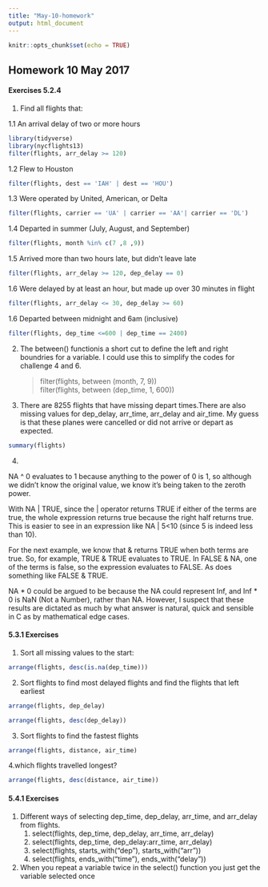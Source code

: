 ```yaml
---
title: "May-10-homework"
output: html_document
---
```


```r
knitr::opts_chunk$set(echo = TRUE)
```

## Homework 10 May 2017

#### Exercises 5.2.4

1. Find all flights that:

1.1 An arrival delay of two or more hours

```r
library(tidyverse)
library(nycflights13)
filter(flights, arr_delay >= 120)
```

1.2 Flew to Houston
```r
filter(flights, dest == 'IAH' | dest == 'HOU')
```

1.3 Were operated by United, American, or Delta
```r
filter(flights, carrier == 'UA' | carrier == 'AA'| carrier == 'DL')
```

1.4 Departed in summer (July, August, and September)
```r
filter(flights, month %in% c(7 ,8 ,9))
```

1.5 Arrived more than two hours late, but didn’t leave late
```r
filter(flights, arr_delay >= 120, dep_delay == 0)
```

1.6 Were delayed by at least an hour, but made up over 30 minutes in flight
```r
filter(flights, arr_delay <= 30, dep_delay >= 60)
```

1.6 Departed between midnight and 6am (inclusive)
```r
filter(flights, dep_time <=600 | dep_time == 2400)
```

2. The between() functionis a short cut to define the left and right boundries for a variable. I could use this to simplify the codes for challenge 4 and 6.

   > filter(flights, between (month, 7, 9))  
   > filter(flights, between (dep_time, 1, 600))

3. There are 8255 flights that have missing depart times.There are also missing values for dep_delay, arr_time, arr_delay and air_time. My guess is that these planes were cancelled or did not arrive or depart as expected.
```r
summary(flights)
```

4. 

NA ^ 0 evaluates to 1 because anything to the power of 0 is 1, so although we didn't know the original value, we know it's being taken to the zeroth power.  

With NA | TRUE, since the | operator returns TRUE if either of the terms are true, the whole expression returns true because the right half returns true. This is easier to see in an expression like NA | 5<10 (since 5 is indeed less than 10).  

For the next example, we know that & returns TRUE when both terms are true. So, for example, TRUE & TRUE evaluates to TRUE. In FALSE & NA, one of the terms is false, so the expression evaluates to FALSE. As does something like FALSE & TRUE.  

NA * 0 could be argued to be because the NA could represent Inf, and Inf * 0 is NaN (Not a Number), rather than NA. However, I suspect that these results are dictated as much by what answer is natural, quick and sensible in C as by mathematical edge cases.

#### 5.3.1 Exercises
1. Sort all missing values to the start:
```r
arrange(flights, desc(is.na(dep_time)))
```

2. Sort flights to find most delayed flights and find the flights that left earliest
```r
arrange(flights, dep_delay)
```

```r
arrange(flights, desc(dep_delay))
```

3. Sort flights to find the fastest flights
```r
arrange(flights, distance, air_time)
```

4.which flights travelled longest?
```r
arrange(flights, desc(distance, air_time))
```


#### 5.4.1 Exercises

1. Different ways of selecting dep_time, dep_delay, arr_time, and arr_delay from flights.
    1. select(flights, dep_time, dep_delay, arr_time, arr_delay)  
    2. select(flights, dep_time, dep_delay:arr_time, arr_delay)  
    3. select(flights, starts_with("dep"), starts_with("arr"))  
    4. select(flights, ends_with("time"), ends_with("delay"))  

2. When you repeat a variable twice in the select() function you just get the variable selected once

